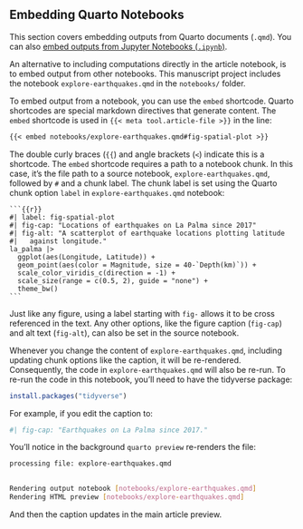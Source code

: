 ::: callout-note
## Embedding Quarto Notebooks

This section covers embedding outputs from Quarto documents (`.qmd`). You can also [embed outputs from Jupyter Notebooks (`.ipynb`)](/docs/authoring/notebook-embed.qmd).

:::

An alternative to including computations directly in the article notebook, is to embed output from other notebooks. This manuscript project includes the notebook `explore-earthquakes.qmd` in the `notebooks/` folder.

To embed output from a notebook, you can use the `embed` shortcode. Quarto shortcodes are special markdown directives that generate content. The `embed` shortcode is used in `{{< meta tool.article-file >}}` in the line:

``` .markdown
{{< embed notebooks/explore-earthquakes.qmd#fig-spatial-plot >}}
```

The double curly braces (`{{`) and angle brackets (`<`) indicate this is a shortcode. The `embed` shortcode requires a path to a notebook chunk. In this case, it's the file path to a source notebook, `explore-earthquakes.qmd`, followed by `#` and a chunk label. The chunk label is set using the Quarto chunk option `label` in `explore-earthquakes.qmd` notebook:

````.qmd
```{{r}}
#| label: fig-spatial-plot
#| fig-cap: "Locations of earthquakes on La Palma since 2017"
#| fig-alt: "A scatterplot of earthquake locations plotting latitude 
#|   against longitude."
la_palma |> 
  ggplot(aes(Longitude, Latitude)) +
  geom_point(aes(color = Magnitude, size = 40-`Depth(km)`)) +
  scale_color_viridis_c(direction = -1) + 
  scale_size(range = c(0.5, 2), guide = "none") +
  theme_bw()
```
````

Just like any figure, using a label starting with `fig-` allows it to be cross referenced in the text. Any other options, like the figure caption (`fig-cap`) and alt text (`fig-alt`), can also be set in the source notebook.

Whenever you change the content of `explore-earthquakes.qmd`, including updating chunk options like the caption, it will be re-rendered. 
Consequently, the code in `explore-earthquakes.qmd` will also be re-run.
To re-run the code in this notebook, you'll need to have the tidyverse package: 

``` r
install.packages("tidyverse")
```

For example, if you edit the caption to:

```.r
#| fig-cap: "Earthquakes on La Palma since 2017."
```

You'll notice in the background `quarto preview` re-renders the file:
```.bash
processing file: explore-earthquakes.qmd
                                                                                    output file: explore-earthquakes.knit.md

Rendering output notebook [notebooks/explore-earthquakes.qmd]
Rendering HTML preview [notebooks/explore-earthquakes.qmd]
```

And then the caption updates in the main article preview.
